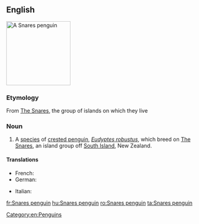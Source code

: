 ==English==
{{wikipedia|Snares Penguin}}
[[Image:SnaresPenguin (Mattern) large.jpg|170px|right|thumb|A Snares penguin]]
{{wikispecies|Eudyptes robustus}}

===Etymology===
From [[w:The Snares|The Snares]], the group of islands on which they live

===Noun===
{{en-noun}}

# A [[species]] of [[crested penguin]], ''[[Eudyptes robustus]]'', which breed on [[w:The Snares|The Snares]], an island group off [[South Island]], New Zealand.

====Translations====
{{trans-top|Penguin}}
* French: {{t+|fr|gorfou des Snares|m}}
* German: {{t+|de|Snaresinselpinguin|m}}
{{trans-mid}}
* Italian: {{t|it|pinguino delle Snares|m}}
{{trans-bottom}}
[[Category:en:Penguins]]

[[fr:Snares penguin]]
[[hu:Snares penguin]]
[[ro:Snares penguin]]
[[ta:Snares penguin]]